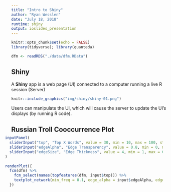 ```yaml
---
title: "Intro to Shiny"
author: "Ryan Wesslen"
date: "July 18, 2018"
runtime: shiny
output: ioslides_presentation
---
```


```r
knitr::opts_chunk$set(echo = FALSE)
library(tidyverse); library(quanteda)

dfm <- readRDS("./data/dfm.RData")
```

## Shiny {.build}

A **Shiny** app is a web page (UI) connected to a computer running a live R session (Server)

```r
knitr::include_graphics("img/shiny/shiny-01.png")
```

Users can manipulate the UI, which will cause the server to update the UI's displays (by running R code).

## Russian Troll Cooccurrence Plot

<div style="margin-left:-20px; margin-top:-10px; width:100%; height:100%">
```r
inputPanel(
  sliderInput("top", "Top X Words", value = 30, min = 10, max = 100, step = 5),
  sliderInput("edgeAlpha", "Edge Transparency", value = 0.8, min = 0, max = 1, step = 0.05),
  sliderInput("edgeSize", "Edge Thickness", value = 4, min = 1, max = 6, step = 0.5)
)
  
renderPlot({
  fcm(dfm) %>%
    fcm_select(names(topfeatures(dfm, input$top))) %>%
    textplot_network(min_freq = 0.1, edge_alpha = input$edgeAlpha, edge_size = input$edgeSize)
  })
```
</div>

----

```r
knitr::include_graphics("img/shiny/shiny-02.png")
```

----

```r
knitr::include_graphics("img/shiny/shiny-03.png")
```

----

```r
knitr::include_graphics("img/shiny/shiny-template.png")
```

## Try This

1. Open a new .R file

2. Type this into the file. (Do you have the shiny package?)

    ```r
    knitr::include_graphics("img/shiny/shiny-template2.png")
    ```

3. Click "Run"

# User Interface: `ui()` function

## `fluidPage()`

```r
knitr::include_graphics("img/shiny/shiny-04.png")
```

## Example

```r
knitr::include_graphics("img/shiny/shiny-input-ex1.png")
```

## Example

```r
knitr::include_graphics("img/shiny/shiny-input-ex2.png")
```

## Input Syntax

```r
knitr::include_graphics("img/shiny/shiny-inputs-syntax.png")
```

## Inputs

```r
knitr::include_graphics("img/shiny/shiny-inputs.png")
```

There are multiple common `Input()` functions.

## What's in an Input function? HTML

```r
knitr::include_graphics("img/shiny/shiny-input-ex3.png")
```

## Output Syntax

```r
knitr::include_graphics("img/shiny/shiny-outputs-syntax.png")
```

## Output Options

```r
knitr::include_graphics("img/shiny/shiny-outputs.png")
```

## Example

```r
knitr::include_graphics("img/shiny/shiny-outputs-ex3.png")
```

## Example

```r
knitr::include_graphics("img/shiny/shiny-outputs-ex1.png")
```

## Example

```r
knitr::include_graphics("img/shiny/shiny-outputs-ex2.png")
```

## Example

```r
knitr::include_graphics("img/shiny/shiny-outputs-ex4.png")
```

# ui Layouts

## Layouts

```r
knitr::include_graphics("img/shiny/shiny-layouts.png")
```

## `sidebarLayout()`

```r
knitr::include_graphics("img/shiny/shiny-layout1.png")
```

We can use template layouts to organize our objects.

## `sidebarLayout()`

```r
knitr::include_graphics("img/shiny/shiny-layout2.png")
```

## `sidebarLayout()`

```r
knitr::include_graphics("img/shiny/shiny-layout3.png")
```

## html tags if you know HTML

```r
knitr::include_graphics("img/shiny/shiny-tags.png")
```

# Server: `server()` function

---

```r
knitr::include_graphics("img/shiny/shiny-server1.png")
```

---

```r
knitr::include_graphics("img/shiny/shiny-server2.png")
```

---

```r
knitr::include_graphics("img/shiny/shiny-server2a.png")
```

---

```r
knitr::include_graphics("img/shiny/shiny-server2b.png")
```

---

```r
knitr::include_graphics("img/shiny/shiny-server2c.png")
```

---

```r
knitr::include_graphics("img/shiny/shiny-server2d.png")
```

---

```r
knitr::include_graphics("img/shiny/shiny-server3.png")
```

---

```r
knitr::include_graphics("img/shiny/shiny-server4.png")
```

---

```r
knitr::include_graphics("img/shiny/shiny-server5.png")
```

---

```r
knitr::include_graphics("img/shiny/shiny-server6.png")
```

---

```r
knitr::include_graphics("img/shiny/shiny-server-reactivity.png")
```

## Shiny: Output

```r
knitr::include_graphics("img/shiny/shiny-server-output.png")
```

## Server Recap

```r
knitr::include_graphics("img/shiny/shiny-server-recap.png")
```

## 15 minute Quick Assignment

Open the `app.R` file in the day1 folder.

Try these three tasks:

1. add a new slider that sets the number of breaks for the rnorm() function

2. add a textInput() that sets the name of the plot

3. add a actionButton() that updates the name of the plot (part 2) only when clicking (hint: see ?observeEvent)

# Deploying Apps to Shinyapps.io

---

```r
knitr::include_graphics("img/shiny/shiny-shinyapps.png")
```

## Setup connection to ShinyApps.io

```r
knitr::include_graphics("img/shiny/deploy1.gif")
```

## Setup connection to ShinyApps.io

```r
knitr::include_graphics("img/shiny/deploy2.gif")
```

## Deploy to ShinyApps.io

```r
knitr::include_graphics("img/shiny/deploy3.gif")
```

## Deploy to ShinyApps.io

```r
knitr::include_graphics("img/shiny/deploy4.gif")
```

## Home Assignment #1

Use the Russian Troll code (`01-russian-trolls.R`) to create your own Shiny app.

It should include:

1.  A text input (i.e., what words to filter)

2.  A sidebar/main layout

3.  A plotly (via ggplot2) main output (i.e., daily time series of posts with filtered word)

Bonus points: Learn from <https://plot.ly/r/shinyapp-plotly-events/> on how to capture (and output) interactions.